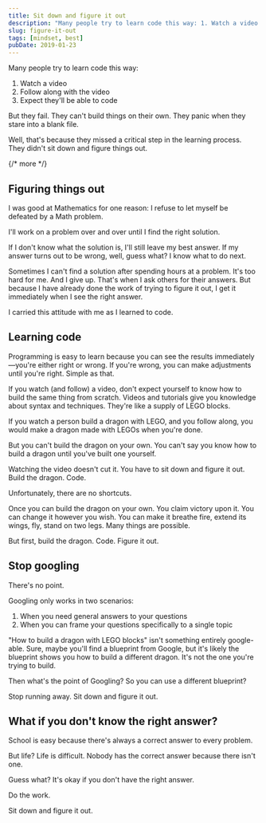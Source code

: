 ```yaml
---
title: Sit down and figure it out
description: "Many people try to learn code this way: 1. Watch a video. 2. Follow along with the video. 3. Expect they'll be able to code. But they fail."
slug: figure-it-out
tags: [mindset, best]
pubDate: 2019-01-23
---
```


Many people try to learn code this way:

1. Watch a video
2. Follow along with the video
3. Expect they'll be able to code

But they fail. They can't build things on their own. They panic when they stare into a blank file.

Well, that's because they missed a critical step in the learning process. They didn't sit down and figure things out.

{/* more */}

## Figuring things out

I was good at Mathematics for one reason: I refuse to let myself be defeated by a Math problem.

I'll work on a problem over and over until I find the right solution.

If I don't know what the solution is, I'll still leave my best answer. If my answer turns out to be wrong, well, guess what? I know what to do next.

Sometimes I can't find a solution after spending hours at a problem. It's too hard for me. And I give up. That's when I ask others for their answers. But because I have already done the work of trying to figure it out, I get it immediately when I see the right answer.

I carried this attitude with me as I learned to code.

## Learning code

Programming is easy to learn because you can see the results immediately—you're either right or wrong. If you're wrong, you can make adjustments until you're right. Simple as that.

If you watch (and follow) a video, don't expect yourself to know how to build the same thing from scratch. Videos and tutorials give you knowledge about syntax and techniques. They're like a supply of LEGO blocks.

If you watch a person build a dragon with LEGO, and you follow along, you would make a dragon made with LEGOs when you're done.

But you can't build the dragon on your own. You can't say you know how to build a dragon until you've built one yourself.

Watching the video doesn't cut it. You have to sit down and figure it out. Build the dragon. Code.

Unfortunately, there are no shortcuts.

Once you can build the dragon on your own. You claim victory upon it. You can change it however you wish. You can make it breathe fire, extend its wings, fly, stand on two legs. Many things are possible.

But first, build the dragon. Code. Figure it out.

## Stop googling

There's no point.

Googling only works in two scenarios:

1. When you need general answers to your questions
2. When you can frame your questions specifically to a single topic

"How to build a dragon with LEGO blocks" isn't something entirely google-able. Sure, maybe you'll find a blueprint from Google, but it's likely the blueprint shows you how to build a different dragon. It's not the one you're trying to build.

Then what's the point of Googling? So you can use a different blueprint?

Stop running away. Sit down and figure it out.

## What if you don't know the right answer?

School is easy because there's always a correct answer to every problem.

But life? Life is difficult. Nobody has the correct answer because there isn't one.

Guess what? It's okay if you don't have the right answer.

Do the work.

Sit down and figure it out.
